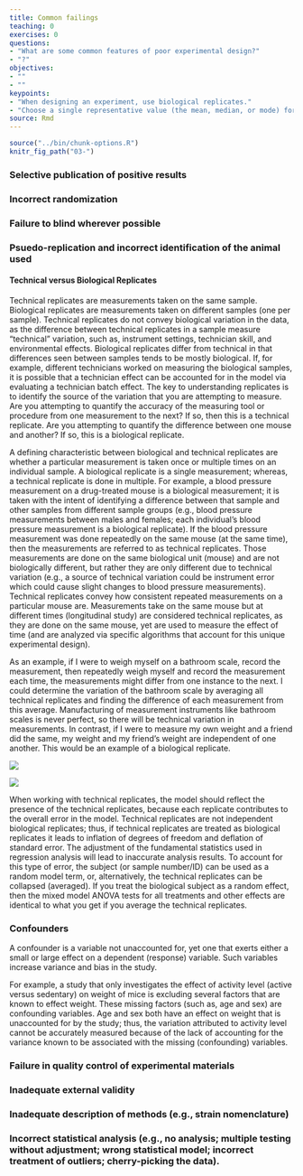 ```yaml
---
title: Common failings
teaching: 0
exercises: 0
questions:
- "What are some common features of poor experimental design?"
- "?"
objectives:
- ""
- ""
keypoints:
- "When designing an experiment, use biological replicates."
- "Choose a single representative value (the mean, median, or mode) for technical replicates."
source: Rmd
---
```


```r
source("../bin/chunk-options.R")
knitr_fig_path("03-")
```

### Selective publication of positive results
### Incorrect randomization
### Failure to blind wherever possible
### Psuedo-replication and incorrect identification of the animal used
#### Technical versus Biological Replicates

Technical replicates are measurements taken on the same sample.  Biological replicates are measurements taken on different samples (one per sample).  Technical replicates do not convey biological variation in the data, as the difference between technical replicates in a sample measure “technical” variation, such as, instrument settings, technician skill, and environmental effects.  Biological replicates differ from technical in that differences seen between samples tends to be mostly biological.  If, for example, different technicians worked on measuring the biological samples, it is possible that a technician effect can be accounted for in the model via evaluating a technician batch effect. The key to understanding replicates is to identify the source of the variation that you are attempting to measure. Are you attempting to quantify the accuracy of the measuring tool or procedure from one measurement to the next? If so, then this is a technical replicate. Are you attempting to quantify the difference between one mouse and another? If so, this is a biological replicate.

A defining characteristic between biological and technical replicates are whether a particular measurement is taken once or multiple times on an individual sample.  A biological replicate is a single measurement; whereas, a technical replicate is done in multiple.  For example, a blood pressure measurement on a drug-treated mouse is a biological measurement; it is taken with the intent of identifying a difference between that sample and other samples from different sample groups (e.g., blood pressure measurements between males and females; each individual’s blood pressure measurement is a biological replicate).  If the blood pressure measurement was done repeatedly on the same mouse (at the same time), then the measurements are referred to as technical replicates.  Those measurements are done on the same biological unit (mouse) and are not biologically different, but rather they are only different due to technical variation (e.g., a source of technical variation could be instrument error which could cause slight changes to blood pressure measurements).  Technical replicates convey how consistent repeated measurements on a particular mouse are.  Measurements take on the same mouse but at different times (longitudinal study) are considered technical replicates, as they are done on the same mouse, yet are used to measure the effect of time (and are analyzed via specific algorithms that account for this unique experimental design).

As an example, if I were to weigh myself on a bathroom scale, record the measurement, then repeatedly weigh myself and record the measurement each time, the measurements might differ from one instance to the next. I could determine the variation of the bathroom scale by averaging all technical replicates and finding the difference of each measurement from this average. Manufacturing of measurement instruments like bathroom scales is never perfect, so there will be technical variation in measurements. In contrast, if I were to measure my own weight and a friend did the same, my weight and my friend's weight are independent of one another. This would be an example of a biological replicate. 

![](../fig/technical-replicates.png)

![](../fig/biological-replicates.png)

When working with technical replicates, the model should reflect the presence of the technical replicates, because each replicate contributes to the overall error in the model.  Technical replicates are not independent biological replicates; thus, if technical replicates are treated as biological replicates it leads to inflation of degrees of freedom and deflation of standard error.  The adjustment of the fundamental statistics used in regression analysis will lead to inaccurate analysis results.  To account for this type of error, the subject (or sample number/ID) can be used as a random model term, or, alternatively, the technical replicates can be collapsed (averaged).  If you treat the biological subject as a random effect, then the mixed model ANOVA tests for all treatments and other effects are identical to what you get if you average the technical replicates.

### Confounders
A confounder is a variable not unaccounted for, yet one that exerts either a small or large effect on a dependent (response) variable.  Such variables increase variance and bias in the study.

For example, a study that only investigates the effect of activity level (active versus sedentary) on weight of mice is excluding several factors that are known to effect weight.  These missing factors (such as, age and sex) are confounding variables.  Age and sex both have an effect on weight that is unaccounted for by the study; thus, the variation attributed to activity level cannot be accurately measured because of the lack of accounting for the variance known to be associated with the missing (confounding) variables.

### Failure in quality control of experimental materials
### Inadequate external validity
### Inadequate description of methods (e.g., strain nomenclature)
### Incorrect statistical analysis (e.g., no analysis; multiple testing without adjustment; wrong statistical model; incorrect treatment of outliers; cherry-picking the data).